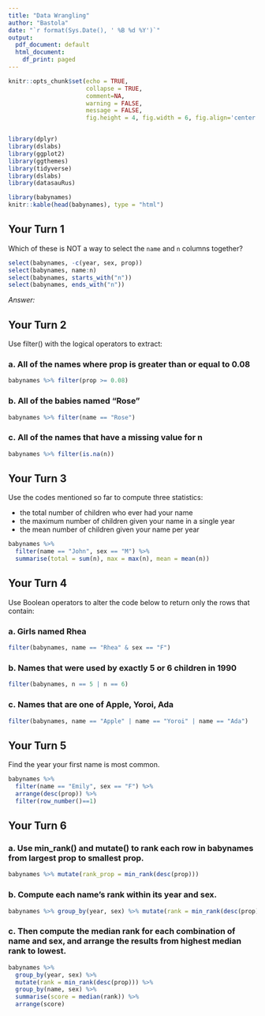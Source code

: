 ```yaml
---
title: "Data Wrangling"
author: "Bastola"
date: "`r format(Sys.Date(), ' %B %d %Y')`"
output:
  pdf_document: default
  html_document:
    df_print: paged
---
```


```r
knitr::opts_chunk$set(echo = TRUE, 
                      collapse = TRUE, 
                      comment=NA, 
                      warning = FALSE,
                      message = FALSE,
                      fig.height = 4, fig.width = 6, fig.align='center')


library(dplyr)
library(dslabs)
library(ggplot2)
library(ggthemes)
library(tidyverse)
library(dslabs)
library(datasauRus)
```



```r
library(babynames)
knitr::kable(head(babynames), type = "html")
```

## Your Turn 1

Which of these is NOT a way to select the `name` and `n` columns together?


```r
select(babynames, -c(year, sex, prop))
select(babynames, name:n)
select(babynames, starts_with("n"))
select(babynames, ends_with("n"))
```


*Answer:*

## Your Turn 2
Use filter() with the logical operators to extract:

### a. All of the names where prop is greater than or equal to 0.08

```r
babynames %>% filter(prop >= 0.08)
```

### b. All of the babies named "Rose"

```r
babynames %>% filter(name == "Rose")
```


### c. All of the names that have a missing value for n

```r
babynames %>% filter(is.na(n))
```


## Your Turn 3

Use the codes mentioned so far to compute three statistics:

- the total number of children who ever had your name
- the maximum number of children given your name in a single year
- the mean number of children given your name per year


```r
babynames %>% 
  filter(name == "John", sex == "M") %>% 
  summarise(total = sum(n), max = max(n), mean = mean(n))
```

## Your Turn 4

Use Boolean operators to alter the code below to return only the rows that contain:

### a. Girls named Rhea

```r
filter(babynames, name == "Rhea" & sex == "F")
```


### b. Names that were used by exactly 5 or 6 children in 1990

```r
filter(babynames, n == 5 | n == 6)
```


### c. Names that are one of Apple, Yoroi, Ada

```r
filter(babynames, name == "Apple" | name == "Yoroi" | name == "Ada")
```

## Your Turn 5

Find the year your first name is most common.

```r
babynames %>% 
  filter(name == "Emily", sex == "F") %>%
  arrange(desc(prop)) %>%
  filter(row_number()==1)
```

## Your Turn 6

### a. Use min_rank() and mutate() to rank each row in babynames from largest prop to smallest prop.

```r
babynames %>% mutate(rank_prop = min_rank(desc(prop)))
```


### b. Compute each name's rank within its year and sex.

```r
babynames %>% group_by(year, sex) %>% mutate(rank = min_rank(desc(prop)))

```


### c. Then compute the median rank for each combination of name and sex, and arrange the results from highest median rank to lowest.


```r
babynames %>% 
  group_by(year, sex) %>% 
  mutate(rank = min_rank(desc(prop))) %>% 
  group_by(name, sex) %>% 
  summarise(score = median(rank)) %>% 
  arrange(score)

```


